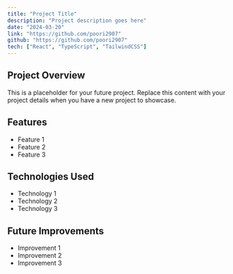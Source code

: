```yaml
---
title: "Project Title"
description: "Project description goes here"
date: "2024-03-20"
link: "https://github.com/poori2907"
github: "https://github.com/poori2907"
tech: ["React", "TypeScript", "TailwindCSS"]
---
```


## Project Overview

This is a placeholder for your future project. Replace this content with your project details when you have a new project to showcase.

## Features

- Feature 1
- Feature 2
- Feature 3

## Technologies Used

- Technology 1
- Technology 2
- Technology 3

## Future Improvements

- Improvement 1
- Improvement 2
- Improvement 3 